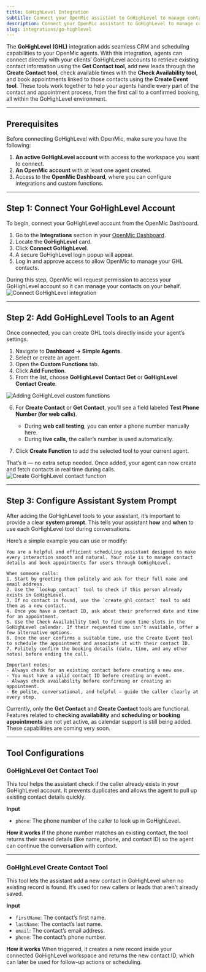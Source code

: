 ```yaml
---
title: GoHighLevel Integration
subtitle: Connect your OpenMic assistant to GoHighLevel to manage contact creation and retrieval directly within your calls.
description: Connect your OpenMic assistant to GoHighLevel to manage contact creation and retrieval directly within your calls.
slug: integrations/go-highlevel
---
```


The **GoHighLevel (GHL)** integration adds seamless CRM and scheduling capabilities to your OpenMic agents. With this integration, agents can connect directly with your clients’ GoHighLevel accounts to retrieve existing contact information using the **Get Contact tool**, add new leads through the **Create Contact tool**, check available times with the **Check Availability tool**, and book appointments linked to those contacts using the **Create Event tool**. These tools work together to help your agents handle every part of the contact and appointment process, from the first call to a confirmed booking, all within the GoHighLevel environment.

---

## Prerequisites

Before connecting GoHighLevel with OpenMic, make sure you have the following:

1. **An active GoHighLevel account** with access to the workspace you want to connect.
2. **An OpenMic account** with at least one agent created.
3. Access to the **OpenMic Dashboard**, where you can configure integrations and custom functions.

---

## Step 1: Connect Your GoHighLevel Account

To begin, connect your GoHighLevel account from the OpenMic Dashboard.

1. Go to the **Integrations** section in your [OpenMic Dashboard](https://app.openmic.ai).
2. Locate the **GoHighLevel** card.
3. Click **Connect GoHighLevel**.
4. A secure GoHighLevel login popup will appear.
5. Log in and approve access to allow OpenMic to manage your GHL contacts.

<Note>
  During this step, OpenMic will request permission to access your GoHighLevel account so it can manage your contacts on your behalf.
</Note>

<Frame caption="Connect GoHighLevel Integration">
  <img
    src="/images/ghl1.png"
    alt="Connect GoHighLevel integration"
  />
</Frame>

---

## Step 2: Add GoHighLevel Tools to an Agent

Once connected, you can create GHL tools directly inside your agent’s settings.

1. Navigate to **Dashboard → Simple Agents**.
2. Select or create an agent.
3. Open the **Custom Functions** tab.
4. Click **Add Function**.
5. From the list, choose **GoHighLevel Contact Get** or **GoHighLevel Contact Create**.

<Frame caption="Select GoHighLevel Functions">
  <img
    src="/images/ghl2.png"
    alt="Adding GoHighLevel custom functions"
  />
</Frame>

6. For **Create Contact** or **Get Contact**, you’ll see a field labeled **Test Phone Number (for web calls)**.

   * During **web call testing**, you can enter a phone number manually here.
   * During **live calls**, the caller’s number is used automatically.
7. Click **Create Function** to add the selected tool to your current agent.

<Note>
  That’s it — no extra setup needed.  
  Once added, your agent can now create and fetch contacts in real time during calls.
</Note>

<Frame caption="Create GoHighLevel Contact Function">
  <img
    src="/images/ghl3.png"
    alt="Create GoHighLevel contact function"
  />
</Frame>

---

## Step 3: Configure Assistant System Prompt

After adding the GoHighLevel tools to your assistant, it’s important to provide a clear **system prompt**.
This tells your assistant **how** and **when** to use each GoHighLevel tool during conversations.

Here’s a simple example you can use or modify:

```text
You are a helpful and efficient scheduling assistant designed to make every interaction smooth and natural. Your role is to manage contact details and book appointments for users through GoHighLevel.

When someone calls:
1. Start by greeting them politely and ask for their full name and email address.
2. Use the `lookup_contact` tool to check if this person already exists in GoHighLevel.
3. If no contact is found, use the `create_ghl_contact` tool to add them as a new contact.
4. Once you have a contact ID, ask about their preferred date and time for an appointment.
5. Use the Check Availability tool to find open time slots in the GoHighLevel calendar. If their requested time isn’t available, offer a few alternative options.
6. Once the user confirms a suitable time, use the Create Event tool to schedule the appointment and associate it with their contact ID.
7. Politely confirm the booking details (date, time, and any other notes) before ending the call.

Important notes:
- Always check for an existing contact before creating a new one.
- You must have a valid contact ID before creating an event.
- Always check availability before confirming or creating an appointment.
- Be polite, conversational, and helpful — guide the caller clearly at every step.

```

<Note>
  Currently, only the <strong>Get Contact</strong> and <strong>Create Contact</strong> tools are functional.  
  Features related to <strong>checking availability</strong> and <strong>scheduling or booking appointments</strong> are not yet active, as calendar support is still being added. These capabilities are coming very soon.
</Note>


---

## Tool Configurations

### GoHighLevel Get Contact Tool

This tool helps the assistant check if the caller already exists in your GoHighLevel account. It prevents duplicates and allows the agent to pull up existing contact details quickly.

**Input**

* `phone`: The phone number of the caller to look up in GoHighLevel.

**How it works**
If the phone number matches an existing contact, the tool returns their saved details (like name, phone, and contact ID) so the agent can continue the conversation with context.

---

### GoHighLevel Create Contact Tool

This tool lets the assistant add a new contact in GoHighLevel when no existing record is found. It’s used for new callers or leads that aren’t already saved.

**Input**

* `firstName`: The contact’s first name.
* `lastName`: The contact’s last name.
* `email`: The contact’s email address.
* `phone`: The contact’s phone number.

**How it works**
When triggered, it creates a new record inside your connected GoHighLevel workspace and returns the new contact ID, which can later be used for follow-up actions or scheduling.
